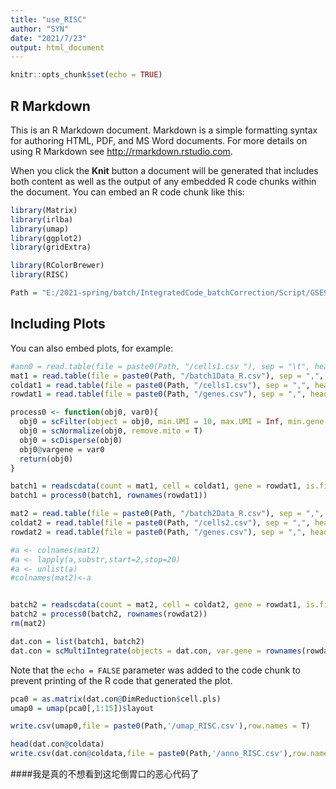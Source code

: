 ```yaml
---
title: "use_RISC"
author: "SYN"
date: "2021/7/23"
output: html_document
---
```


```r
knitr::opts_chunk$set(echo = TRUE)
```

## R Markdown

This is an R Markdown document. Markdown is a simple formatting syntax for authoring HTML, PDF, and MS Word documents. For more details on using R Markdown see <http://rmarkdown.rstudio.com>.

When you click the **Knit** button a document will be generated that includes both content as well as the output of any embedded R code chunks within the document. You can embed an R code chunk like this:

```r
library(Matrix)
library(irlba)
library(umap)
library(ggplot2)
library(gridExtra)
```


```r
library(RColorBrewer)
library(RISC)

Path = "E:/2021-spring/batch/IntegratedCode_batchCorrection/Script/GSE94820_cleared/forR"
```

## Including Plots

You can also embed plots, for example:

```r
#ann0 = read.table(file = paste0(Path, "/cells1.csv "), sep = "\t", header = T, stringsAsFactors = F) #好像没有overall的anno
mat1 = read.table(file = paste0(Path, "/batch1Data_R.csv"), sep = ",", header = T,row.names = 1, stringsAsFactors = F)
coldat1 = read.table(file = paste0(Path, "/cells1.csv"), sep = ",", header = T,row.names = 1, stringsAsFactors = F)
rowdat1 = read.table(file = paste0(Path, "/genes.csv"), sep = ",", header = T,row.names = 1, stringsAsFactors = F)

```

```r
process0 <- function(obj0, var0){
  obj0 = scFilter(object = obj0, min.UMI = 10, max.UMI = Inf, min.gene = 50, min.cell = 1, is.filter = F)
  obj0 = scNormalize(obj0, remove.mito = T)
  obj0 = scDisperse(obj0)
  obj0@vargene = var0
  return(obj0)
}
```

```r
batch1 = readscdata(count = mat1, cell = coldat1, gene = rowdat1, is.filter = F)
batch1 = process0(batch1, rownames(rowdat1))
```

```r
mat2 = read.table(file = paste0(Path, "/batch2Data_R.csv"), sep = ",", header = T,row.names = 1, stringsAsFactors = F)
coldat2 = read.table(file = paste0(Path, "/cells2.csv"), sep = ",", header = T,row.names = 1, stringsAsFactors = F)
rowdat2 = read.table(file = paste0(Path, "/genes.csv"), sep = ",", header = T,row.names = 1, stringsAsFactors = F)

#a <- colnames(mat2)
#a <- lapply(a,substr,start=2,stop=20)
#a <- unlist(a)
#colnames(mat2)<-a


batch2 = readscdata(count = mat2, cell = coldat2, gene = rowdat1, is.filter = F)
batch2 = process0(batch2, rownames(rowdat2))
rm(mat2)
```




```r

dat.con = list(batch1, batch2)
dat.con = scMultiIntegrate(objects = dat.con, var.gene = rownames(rowdat2), eigens = 15, add.Id = c('batch1','batch2'), method = "RPCI", align = "Optimal", do.fast = "AUTO", ncore = 1)
```
Note that the `echo = FALSE` parameter was added to the code chunk to prevent printing of the R code that generated the plot.
```r
pca0 = as.matrix(dat.con@DimReduction$cell.pls)
umap0 = umap(pca0[,1:15])$layout


```

```r
write.csv(umap0,file = paste0(Path,'/umap_RISC.csv'),row.names = T)

```

```r
head(dat.con@coldata)
write.csv(dat.con@coldata,file = paste0(Path,'/anno_RISC.csv'),row.names = T)
```

####我是真的不想看到这坨倒胃口的恶心代码了 
